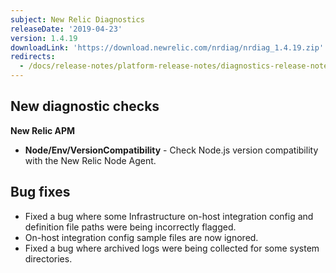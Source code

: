 ```yaml
---
subject: New Relic Diagnostics
releaseDate: '2019-04-23'
version: 1.4.19
downloadLink: 'https://download.newrelic.com/nrdiag/nrdiag_1.4.19.zip'
redirects:
  - /docs/release-notes/platform-release-notes/diagnostics-release-notes/new-relic-diagnostics-1419
---
```


## New diagnostic checks

**New Relic APM**

* **Node/Env/VersionCompatibility** - Check Node.js version compatibility with the New Relic Node Agent.

## Bug fixes

* Fixed a bug where some Infrastructure on-host integration config and definition file paths were being incorrectly flagged.
* On-host integration config sample files are now ignored.
* Fixed a bug where archived logs were being collected for some system directories.
